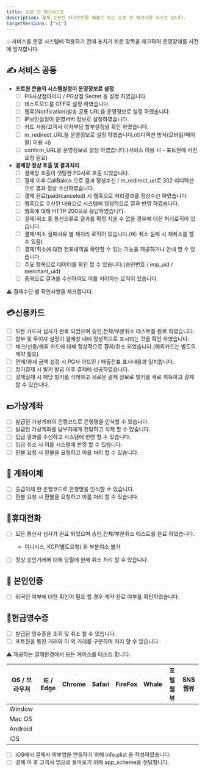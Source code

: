 ```yaml
---
title: 오픈 전 체크리스트
description: 결제 오픈전 자가진단을 해볼수 있는 오픈 전 체크사항 리스트 입니다.
targetVersions: ["v1"]
---
```


💡 서비스를 운영 시스템에 적용하기 전에 놓치기 쉬운 항목을 체크하여 운영장애를 사전에 방지합니다.

## ✍️ 서비스 공통

- **포트원 콘솔의 시스템설정이 운영정보로 설정**
  - [ ] PG사상점아이디 / PG상점 Secret 을 설정 하였습니다.
  - [ ] 테스트모드를 OFF로 설정 하였습니다.
  - [ ] 웹훅(Notification)발송 공통 URL을 운영정보로 설정 하였습니다.
  - [ ] IP보안설정이 운영서버 정보로 설정하였습니다.
  - [ ] 카드 사용/고객사 이자부담 할부설정을 확인 하였습니다.
  - [ ] m\_redirect\_URL을 운영정보로 설정 하였습니다.(리디렉션 방식(모바일/페이팔) 이용 시)
  - [ ] confirm\_URL을 운영정보로 설정 하였습니다.(서비스 이용 시 - 포트원에 사전 요청 필요)

- **결제창 정상 호출 및 결과처리**
  - [ ] 결제창 호출이 셋팅한 PG사로 호출 되었습니다.
  - [ ] 결제 이후 CallBakck 으로 결과 정상수신 / m\_redirect\_url로 302 리디렉션으로 결과 정상 수신하였습니다.
  - [ ] 결제 완료(paid/canceled) 시 웹훅으로 처리결과를 정상수신 하였습니다.
  - [ ] 웹훅으로 수신된 내용으로 시스템에 정상적으로 결과 반영 하였습니다.
  - [ ] 웹훅에 대해 HTTP 200으로 응답하였습니다.
  - [ ] 결제/취소 중 통신오류로 결과를 확정 지을 수 없을 경우에 대한 처리로직이 있습니다.
  - [ ] 결제/취소 실패사유 별 재처리 로직이 있습니다.(예: 취소 실패 시 재취소를 할 수 있음)
  - [ ] 결제/취소에 대한 전표내역을 확인할 수 있는 기능을 제공하거나 안내 할 수 있습니다.
  - [ ] 주요 항목으로 데이터를 확인 할 수 있습니다.(승인번호 / imp\_uid / merchant\_uid)
  - [ ] 중복으로 결과를 수신하여도 이를 처리하는 로직이 있습니다.

⚠️ 결제수단 별 확인사항을 체크합니다.

## 💳신용카드

- [ ] 모든 카드사 심사가 완료 되었으며 승인,전체/부분취소 테스트를 완료 하였습니다.
- [ ] 할부 및 무이자 설정이 결제창 내에 정상적으로 표시되는 것을 확인 하였습니다.
- [ ] 체크/신용/해외 카드에 대해 정상적으로 결제/취소 되었습니다.(해외카드는 별도의 계약 필요)
- [ ] 면세/과세 금액 설정 시 PG사 어드민 / 매출전표 표시내용과 일치합니다.
- [ ] 정기결제 시 빌키 발급 이후 결제에 성공하였습니다.
- [ ] 결제실패 시 해당 빌키를 삭제하고 새로운 결제 정보로 빌키를 새로 취득하고 결제 할 수 있습니다.

## 💵가상계좌

- [ ] 발급된 가상계좌의 은행코드로 은행명을 인식할 수 있습니다.
- [ ] 발급된 가상계좌를 납부자에게 전달하고 삭제 할 수 있습니다.
- [ ] 입급 결과를 수신하고 시스템에 반영 할 수 있습니다.
- [ ] 입금 취소 시 이를 시스템에 반영 할 수 있습니다.
- [ ] 환불 요청 시 환불을 요청하고 이를 처리 할 수 있습니다.

## 💸 계좌이체

- [ ] 출금이체 한 은행코드로 은행명을 인식할 수 있습니다.
- [ ] 환불 요청 시 환불을 요청하고 이를 처리 할 수 있습니다.

## 📱휴대전화

- [ ] 모든 통신사 심사가 완료 되었으며 승인,전체/부분취소 테스트를 완료 하였습니다.
  - 이니시스, KCP(별도요청) 외 부분취소 불가

- [ ] 정상 승인거래에 대해 당월에 한해 취소 처리 할 수 있습니다.

## 🙋 본인인증

- [ ] 외국인 여부에 대한 확인이 필요 할 경우 계약 완료 여부를 확인하였습니다.

## 🧾현금영수증

- [ ] 발급된 영수증을 조회 및 취소 할 수 있습니다.
- [ ] 포트원을 통한 거래와 이 외 거래를 구분하여 처리 할 수 있습니다.

⚠️ 제공하는 결제환경에서 모든 케이스를 테스트 합니다.

|OS / 브라우져|IE / Edge|Chrome|Safari|FireFox|Whale|포털 웹뷰|SNS 웹뷰|
|-------------|---------|------|------|-------|-----|---------|--------|
|Window       |         |      |      |       |     |         |        |
|Mac OS       |         |      |      |       |     |         |        |
|Android      |         |      |      |       |     |         |        |
|iOS          |         |      |      |       |     |         |        |

- [ ] iOS에서 결제사 외부앱을 연동하기 위해 info.plist 을 작성하였습니다.
- [ ] 결제 이 후 고객사 앱으로 돌아오기 위해 app\_scheme을 전달합니다.
